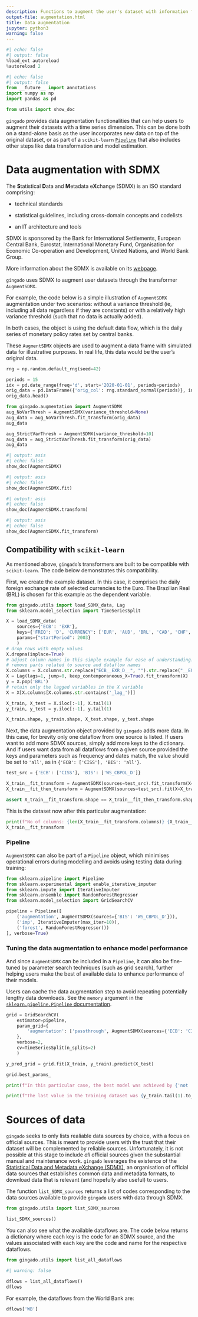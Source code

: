 ```yaml
---
description: Functions to augment the user's dataset with information from official sources.
output-file: augmentation.html
title: Data augmentation
jupyter: python3
warning: false
---
```



```python
#| echo: false
#| output: false
%load_ext autoreload
%autoreload 2
```

```python
#| echo: false
#| output: false
from __future__ import annotations
import numpy as np
import pandas as pd

from utils import show_doc
```

`gingado` provides data augmentation functionalities that can help users to augment their datasets with a time series dimension. This can be done both on a stand-alone basis as the user incorporates new data on top of the original dataset, or as part of a `scikit-learn` [`Pipeline`](https://scikit-learn.org/stable/modules/generated/sklearn.pipeline.Pipeline.html) that also includes other steps like data transformation and model estimation.

# Data augmentation with SDMX

The **S**tatistical **D**ata and **M**etadata e**X**change (SDMX) is an ISO standard comprising:

* technical standards

* statistical guidelines, including cross-domain concepts and codelists

* an IT architecture and tools

SDMX is sponsored by the Bank for International Settlements, European Central Bank, Eurostat, International Monetary Fund, Organisation for Economic Co-operation and Development, United Nations, and World Bank Group.

More information about the SDMX is available on its [webpage](http://sdmx.org).

`gingado` uses SDMX to augment user datasets through the transformer `AugmentSDMX`.

For example, the code below is a simple illustration of `AugmentSDMX` augmentation under two scenarios: without a variance threshold (ie, including all data regardless if they are constants) or with a relatively high variance threshold (such that no data is actually added).

In both cases, the object is using the default data flow, which is the daily series of monetary policy rates set by central banks.

These `AugmentSDMX` objects are used to augment a data frame with simulated data for illustrative purposes. In real life, this data would be the user's original data.

```python
rng = np.random.default_rng(seed=42)

periods = 15
idx = pd.date_range(freq='d', start='2020-01-01', periods=periods)
orig_data = pd.DataFrame({'orig_col': rng.standard_normal(periods)}, index=idx)
orig_data.head()
```

```python
from gingado.augmentation import AugmentSDMX
aug_NoVarThresh = AugmentSDMX(variance_threshold=None)
aug_data = aug_NoVarThresh.fit_transform(orig_data)
aug_data
```

```python
aug_StrictVarThresh = AugmentSDMX(variance_threshold=10)
aug_data = aug_StrictVarThresh.fit_transform(orig_data)
aug_data
```

```python
#| output: asis
#| echo: false
show_doc(AugmentSDMX)
```


```python
#| output: asis
#| echo: false
show_doc(AugmentSDMX.fit)
```

```python
#| output: asis
#| echo: false
show_doc(AugmentSDMX.transform)
```

```python
#| output: asis
#| echo: false
show_doc(AugmentSDMX.fit_transform)
```

## Compatibility with `scikit-learn`

As mentioned above, `gingado`'s transformers are built to be compatible with `scikit-learn`. The code below demonstrates this compatibility.

First, we create the example dataset. In this case, it comprises the daily foreign exchange rate of selected currencies to the Euro. The Brazilian Real (BRL) is chosen for this example as the dependent variable.

```python
from gingado.utils import load_SDMX_data, Lag
from sklearn.model_selection import TimeSeriesSplit
```

```python
X = load_SDMX_data(
    sources={'ECB': 'EXR'}, 
    keys={'FREQ': 'D', 'CURRENCY': ['EUR', 'AUD', 'BRL', 'CAD', 'CHF', 'GBP', 'JPY', 'SGD', 'USD']},
    params={"startPeriod": 2003}
    )
# drop rows with empty values
X.dropna(inplace=True)
# adjust column names in this simple example for ease of understanding:
# remove parts related to source and dataflow names
X.columns = X.columns.str.replace("ECB__EXR_D__", "").str.replace("__EUR__SP00__A", "")
X = Lag(lags=1, jump=0, keep_contemporaneous_X=True).fit_transform(X)
y = X.pop('BRL')
# retain only the lagged variables in the X variable
X = X[X.columns[X.columns.str.contains('_lag_')]]
```

```python
X_train, X_test = X.iloc[:-1], X.tail(1)
y_train, y_test = y.iloc[:-1], y.tail(1)

X_train.shape, y_train.shape, X_test.shape, y_test.shape
```

Next, the data augmentation object provided by `gingado` adds more data. In this case, for brevity only one dataflow from one source is listed. If users want to add more SDMX sources, simply add more keys to the dictionary. And if users want data from all dataflows from a given source provided the keys and parameters such as frequency and dates match, the value should be set to `'all'`, as in `{'ECB': ['CISS'], 'BIS': 'all'}`.

```python
test_src = {'ECB': ['CISS'], 'BIS': ['WS_CBPOL_D']}

X_train__fit_transform = AugmentSDMX(sources=test_src).fit_transform(X=X_train)
X_train__fit_then_transform = AugmentSDMX(sources=test_src).fit(X=X_train).transform(X=X_train, training=True)

assert X_train__fit_transform.shape == X_train__fit_then_transform.shape
```

This is the dataset now after this particular augmentation:

```python
print(f"No of columns: {len(X_train__fit_transform.columns)} {X_train__fit_transform.columns}")
X_train__fit_transform
```

### Pipeline

`AugmentSDMX` can also be part of a `Pipeline` object, which minimises operational errors during modelling and avoids using testing data during training:

```python
from sklearn.pipeline import Pipeline
from sklearn.experimental import enable_iterative_imputer
from sklearn.impute import IterativeImputer
from sklearn.ensemble import RandomForestRegressor
from sklearn.model_selection import GridSearchCV
```

```python
pipeline = Pipeline([
    ('augmentation', AugmentSDMX(sources={'BIS': 'WS_CBPOL_D'})),
    ('imp', IterativeImputer(max_iter=10)),
    ('forest', RandomForestRegressor())
], verbose=True)
```

### Tuning the data augmentation to enhance model performance

And since `AugmentSDMX` can be included in a `Pipeline`, it can also be fine-tuned by parameter search techniques (such as grid search), further helping users make the best of available data to enhance performance of their models.

::: {.callout-tip}
Users can cache the data augmentation step to avoid repeating potentially lengthy data downloads. See the `memory` argument in the [`sklearn.pipeline.Pipeline` documentation](https://scikit-learn.org/stable/modules/generated/sklearn.pipeline.Pipeline.html).
:::

```python
grid = GridSearchCV(
    estimator=pipeline,
    param_grid={
        'augmentation': ['passthrough', AugmentSDMX(sources={'ECB': 'CISS'})]
    },
    verbose=2,
    cv=TimeSeriesSplit(n_splits=2)
    )

y_pred_grid = grid.fit(X_train, y_train).predict(X_test)
```

```python
grid.best_params_
```

```python
print(f"In this particular case, the best model was achieved by {'not ' if grid.best_params_['augmentation'] == 'passthrough' else ''}using the data augmentation.")
```

```python
print(f"The last value in the training dataset was {y_train.tail(1).to_numpy()}. The predicted value was {y_pred_grid}, and the actual value was {y_test.to_numpy()}.")
```

# Sources of data

`gingado` seeks to only lists realiable data sources by choice, with a focus on official sources. This is meant to provide users with the trust that their dataset will be complemented by reliable sources. Unfortunately, it is not possible at this stage to include *all* official sources given the substantial manual and maintenance work. `gingado` leverages the existence of the [Statistical Data and Metadata eXchange (SDMX)](https://sdmx.org), an organisation of official data sources that establishes common data and metadata formats, to download data that is relevant (and hopefully also useful) to users.

The function `list_SDMX_sources` returns a list of codes corresponding to the data sources available to provide `gingado` users with data through SDMX.

```python
from gingado.utils import list_SDMX_sources
```

```python
list_SDMX_sources()
```

You can also see what the available dataflows are. The code below returns a dictionary where each key is the code for an SDMX source, and the values associated with each key are the code and name for the respective dataflows.

```python
from gingado.utils import list_all_dataflows
```

```python
#| warning: false

dflows = list_all_dataflows()
dflows
```

For example, the dataflows from the World Bank are:

```python
dflows['WB']
```